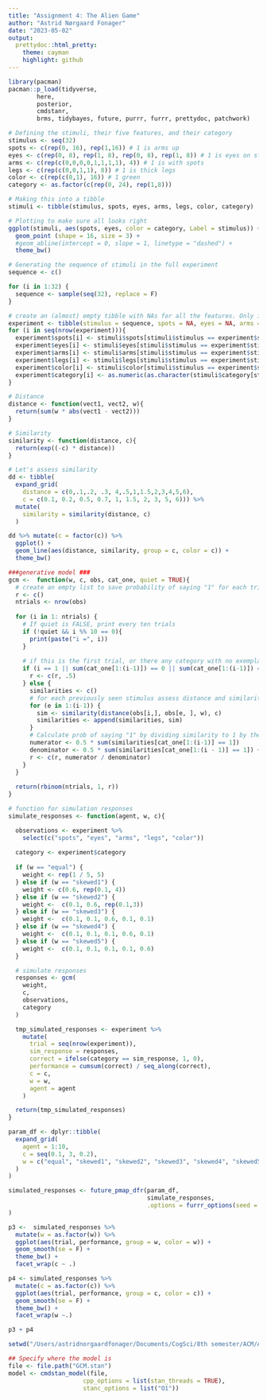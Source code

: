 ```yaml
---
title: "Assignment 4: The Alien Game"
author: "Astrid Nørgaard Fonager"
date: "2023-05-02"
output:   
  prettydoc::html_pretty:
    theme: cayman
    highlight: github
---
```


```r
library(pacman)
pacman::p_load(tidyverse,
        here,
        posterior,
        cmdstanr,
        brms, tidybayes, future, purrr, furrr, prettydoc, patchwork)
```

```r

# Defining the stimuli, their five features, and their category
stimulus <- seq(32)
spots <- c(rep(0, 16), rep(1,16)) # 1 is arms up
eyes <- c(rep(0, 8), rep(1, 8), rep(0, 8), rep(1, 8)) # 1 is eyes on stalk
arms <- c(rep(c(0,0,0,0,1,1,1,1), 4)) # 1 is with spots
legs <- c(rep(c(0,0,1,1), 8)) # 1 is thick legs
color <- c(rep(c(0,1), 16)) # 1 green
category <- as.factor(c(rep(0, 24), rep(1,8)))

# Making this into a tibble
stimuli <- tibble(stimulus, spots, eyes, arms, legs, color, category)

# Plotting to make sure all looks right
ggplot(stimuli, aes(spots, eyes, color = category, Label = stimulus)) +
  geom_point (shape = 16, size = 3) +
  #geom_abline(intercept = 0, slope = 1, linetype = "dashed") +
  theme_bw()
```

```r
# Generating the sequence of stimuli in the full experiment
sequence <- c()

for (i in 1:32) {
  sequence <- sample(seq(32), replace = F)
}

# create an (almost) empty tibble with NAs for all the features. Only includes a column with the stimulus sequence
experiment <- tibble(stimulus = sequence, spots = NA, eyes = NA, arms = NA, legs = NA, color = NA, category = NA)
for (i in seq(nrow(experiment))){
  experiment$spots[i] <- stimuli$spots[stimuli$stimulus == experiment$stimulus[i]]
  experiment$eyes[i] <- stimuli$eyes[stimuli$stimulus == experiment$stimulus[i]]
  experiment$arms[i] <- stimuli$arms[stimuli$stimulus == experiment$stimulus[i]]
  experiment$legs[i] <- stimuli$legs[stimuli$stimulus == experiment$stimulus[i]]
  experiment$color[i] <- stimuli$color[stimuli$stimulus == experiment$stimulus[i]]
  experiment$category[i] <- as.numeric(as.character(stimuli$category[stimuli$stimulus == experiment$stimulus[i]]))
}
```

```r
# Distance
distance <- function(vect1, vect2, w){
  return(sum(w * abs(vect1 - vect2)))
}

# Similarity
similarity <- function(distance, c){
  return(exp((-c) * distance))
}

# Let's assess similarity
dd <- tibble(
  expand_grid(
    distance = c(0,.1,.2, .3, 4,.5,1,1.5,2,3,4,5,6),
    c = c(0.1, 0.2, 0.5, 0.7, 1, 1.5, 2, 3, 5, 6))) %>%
  mutate(
    similarity = similarity(distance, c)
  )

dd %>% mutate(c = factor(c)) %>%
  ggplot() +
  geom_line(aes(distance, similarity, group = c, color = c)) +
  theme_bw()
```

```r
###generative model ###
gcm <-  function(w, c, obs, cat_one, quiet = TRUE){
  # create an empty list to save probability of saying "1" for each trial
  r <- c()
  ntrials <- nrow(obs)
  
  for (i in 1: ntrials) {
    # If quiet is FALSE, print every ten trials
    if (!quiet && i %% 10 == 0){
      print(paste("i =", i))
    }
    
    # if this is the first trial, or there any category with no exemplars seen yet, set the choice to random
    if (i == 1 || sum(cat_one[1:(i-1)]) == 0 || sum(cat_one[1:(i-1)]) == (i-1)) {
      r <- c(r, .5)
    } else {
      similarities <- c()
      # for each previously seen stimulus assess distance and similarity
      for (e in 1:(i-1)) {
        sim <- similarity(distance(obs[i,], obs[e, ], w), c)
        similarities <- append(similarities, sim)
      }
      # Calculate prob of saying "1" by dividing similarity to 1 by the sum of similarity to 1 and to 2
      numerator <- 0.5 * sum(similarities[cat_one[1:(i-1)] == 1])
      denominator <- 0.5 * sum(similarities[cat_one[1:(i - 1)] == 1]) + 0.5 * sum(similarities[cat_one[1:(i - 1)] ==0])
      r <- c(r, numerator / denominator)
    }
  }
    
  return(rbinom(ntrials, 1, r))
}

```

```r
# function for simulation responses
simulate_responses <- function(agent, w, c){

  observations <- experiment %>%
    select(c("spots", "eyes", "arms", "legs", "color"))
  
  category <- experiment$category
  
  if (w == "equal") {
    weight <- rep(1 / 5, 5)
  } else if (w == "skewed1") {
    weight <- c(0.6, rep(0.1, 4))
  } else if (w == "skewed2") {
    weight <-  c(0.1, 0.6, rep(0.1,3))
  } else if (w == "skewed3") {
    weight <-  c(0.1, 0.1, 0.6, 0.1, 0.1)
  } else if (w == "skewed4") {
    weight <-  c(0.1, 0.1, 0.1, 0.6, 0.1)
  } else if (w == "skewed5") {
    weight <-  c(0.1, 0.1, 0.1, 0.1, 0.6)
  }

  # simulate responses
  responses <- gcm(
    weight,
    c,
    observations,
    category
  )

  tmp_simulated_responses <- experiment %>%
    mutate(
      trial = seq(nrow(experiment)),
      sim_response = responses,
      correct = ifelse(category == sim_response, 1, 0),
      performance = cumsum(correct) / seq_along(correct),
      c = c,
      w = w,
      agent = agent
    )

  return(tmp_simulated_responses)
}

param_df <- dplyr::tibble(
  expand_grid(
    agent = 1:10,
    c = seq(0.1, 3, 0.2),
    w = c("equal", "skewed1", "skewed2", "skewed3", "skewed4", "skewed5")
  )
)

simulated_responses <- future_pmap_dfr(param_df,
                                       simulate_responses,
                                       .options = furrr_options(seed = TRUE)
)

```


```r

p3 <-  simulated_responses %>%
  mutate(w = as.factor(w)) %>%
  ggplot(aes(trial, performance, group = w, color = w)) +
  geom_smooth(se = F) +
  theme_bw() +
  facet_wrap(c ~ .)

p4 <- simulated_responses %>%
  mutate(c = as.factor(c)) %>%
  ggplot(aes(trial, performance, group = c, color = c)) +
  geom_smooth(se = F) +
  theme_bw() +
  facet_wrap(w ~.)

p3 + p4

```

```r
setwd("/Users/astridnorgaardfonager/Documents/CogSci/8th semester/ACM/Assignments/A4/")

## Specify where the model is
file <- file.path("GCM.stan")
model <- cmdstan_model(file, 
                     cpp_options = list(stan_threads = TRUE),
                     stanc_options = list("O1")) 
```

